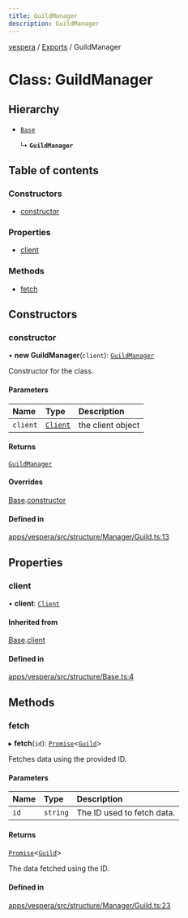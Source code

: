 ```yaml
---
title: GuildManager
description: GuildManager
---
```

[vespera](../README) / [Exports](../modules) / GuildManager

# Class: GuildManager

## Hierarchy

- [`Base`](Base)

  ↳ **`GuildManager`**

## Table of contents

### Constructors

- [constructor](GuildManager#constructor)

### Properties

- [client](GuildManager#client)

### Methods

- [fetch](GuildManager#fetch)

## Constructors

### constructor

• **new GuildManager**(`client`): [`GuildManager`](GuildManager)

Constructor for the class.

#### Parameters

| Name | Type | Description |
| :------ | :------ | :------ |
| `client` | [`Client`](Client) | the client object |

#### Returns

[`GuildManager`](GuildManager)

#### Overrides

[Base](Base).[constructor](Base#constructor)

#### Defined in

[apps/vespera/src/structure/Manager/Guild.ts:13](https://github.com/vesperadev/Vespera/blob/1884615/apps/vespera/src/structure/Manager/Guild.ts#L13)

## Properties

### client

• **client**: [`Client`](Client)

#### Inherited from

[Base](Base).[client](Base#client)

#### Defined in

[apps/vespera/src/structure/Base.ts:4](https://github.com/vesperadev/Vespera/blob/1884615/apps/vespera/src/structure/Base.ts#L4)

## Methods

### fetch

▸ **fetch**(`id`): [`Promise`]( https://developer.mozilla.org/docs/Web/JavaScript/Reference/Global_Objects/Promise )\<[`Guild`](Guild)\>

Fetches data using the provided ID.

#### Parameters

| Name | Type | Description |
| :------ | :------ | :------ |
| `id` | `string` | The ID used to fetch data. |

#### Returns

[`Promise`]( https://developer.mozilla.org/docs/Web/JavaScript/Reference/Global_Objects/Promise )\<[`Guild`](Guild)\>

The data fetched using the ID.

#### Defined in

[apps/vespera/src/structure/Manager/Guild.ts:23](https://github.com/vesperadev/Vespera/blob/1884615/apps/vespera/src/structure/Manager/Guild.ts#L23)
